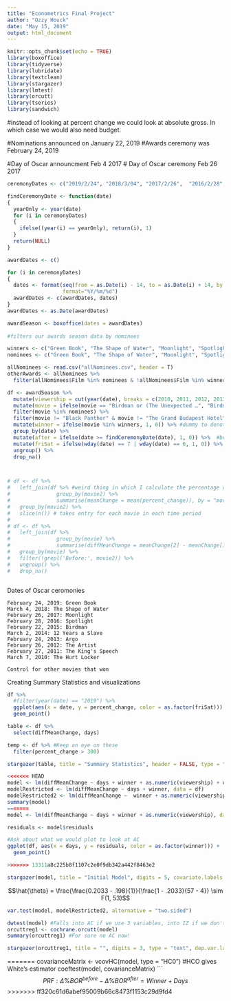 ```yaml
---
title: "Econometrics Final Project"
author: "Ozzy Houck"
date: "May 15, 2019"
output: html_document
---
```


```r
knitr::opts_chunk$set(echo = TRUE)
library(boxoffice)
library(tidyverse)
library(lubridate)
library(textclean)
library(stargazer)
library(lmtest)
library(orcutt)
library(tseries)
library(sandwich)
```

#instead of looking at percent change we could look at absolute gross. In which case we would also need budget. 

#Nominations announced on January 22, 2019 
#Awards ceremony was February 24, 2019

#Day of Oscar announcment Feb 4 2017
# Day of Oscar ceremony Feb 26 2017
```r
ceremonyDates <- c("2019/2/24", "2018/3/04", "2017/2/26",  "2016/2/28","2015/2/22", "2014/3/02", "2013/2/24", "2012/2/26", "2011/2/27", "2010/3/07")

findCeremonyDate <- function(date) 
{
  yearOnly <- year(date)
  for (i in ceremonyDates)
  {
    ifelse((year(i) == yearOnly), return(i), 1)
  }
  return(NULL)
}

awardDates <- c()

for (i in ceremonyDates)
{
  dates <- format(seq(from = as.Date(i) - 14, to = as.Date(i) + 14, by = "day"),
                  format="%Y/%m/%d")
  awardDates <- c(awardDates, dates)
}
awardDates <- as.Date(awardDates)

awardSeason <- boxoffice(dates = awardDates)
 
#filters our awards season data by nominees 

winners <- c("Green Book", "The Shape of Water", "Moonlight", "Spotlight", "Birdman", "12 Years a Slave", "Argo", "The Artist", "The King’s Speech", "The Hurt Locker")
nominees <- c("Green Book", "The Shape of Water", "Moonlight", "Spotlight", "Birdman", "12 Years a Slave", "Argo", "The Artist", "The King’s Speech", "Roma", "The Favourite", "Black Panther", "A Star is Born", "BlacKkKlansman", "Bohemian Rhapsody", "Vice", "Three Billboards Outside Eb…", "Dunkirk", "Lady Bird", "Get Out", "The Post", "Darkest Hour", "Call Me by Your Name", "Phantom Thread", "La La Land", "Manchester-by-the Sea", "Hidden Figures", "Fences", "Arrival", "Hacksaw Ridge", "Hell or High Water", "Lion", "The Revenant", "The Big Short", "The Martian", "Mad Max: Fury Road", "Room", "Bridge of Spies", "Brooklyn", "American Sniper", "Boyhood", "The Grand Budapest Hotel", "The Imitation Game", "Selma", "The Theory of Everything", "Whiplash", "Gravity", "American Hustle", "Dallas Buyers Club", "Her", "Philomena", "The Wolf of Wall Street", "Captain Phillips", "Nebraska", "Lincoln", "Zero Dark Thirty", "Les Miserables", "Life of Pi", "Silver Linings Playbook", "Django Unchained", "Armour", "Beasts of the Southern Wild", "The Help", "The Descendants", "Hugo", "Midnight in Paris", "Moneyball", "The Tree of Life", "War Hoarse", "Extremely Loud and Incredib…", "127 Hours", "Black Swan", "The Fighter", "Inception", "The Kids Are All Right", "The Social Network", "Toy Story 3", "True Grit", "Winter's Bone")

allNominees <- read.csv("allNominees.csv", header = T)
otherAwards <- allNominees %>% 
  filter(allNominees$Film %in% nominees & !allNominees$Film %in% winners) 

df <- awardSeason %>%
  mutate(viewership = cut(year(date), breaks = c(2010, 2011, 2012, 2013, 2014, 2015, 2016, 2017, 2018, 2019), labels = c(37.6, 39.3, 40.3, 43.7, 36.6, 34.3, 32.9, 26.5, 29.6))) %>% 
  mutate(movie = ifelse(movie == "Birdman or (The Unexpected …", "Birdman", movie)) %>% 
  filter(movie %in% nominees) %>%  
  filter(movie != "Black Panther" & movie != "The Grand Budapest Hotel" & movie != "Get Out") %>%  #in theaters during previous award season
  mutate(winner = ifelse(movie %in% winners, 1, 0)) %>% #dummy to denote a winner
  group_by(date) %>% 
  mutate(after = ifelse(date >= findCeremonyDate(date), 1, 0)) %>%  #before or after ceremony
  mutate(friSat = ifelse(wday(date) == 7 | wday(date) == 6, 1, 0)) %>% #Mark if day is weekend
  ungroup() %>% 
  drop_na()



# df <- df %>% 
#   left_join(df %>% #weird thing in which I calculate the percentage change for each movie in each timer period and then join those values to the big table
#               group_by(movie2) %>% 
#               summarise(meanChange = mean(percent_change)), by = "movie2") %>% 
#   group_by(movie2) %>% 
#   slice(n()) # takes entry for each movie in each time period
# 
# df <- df %>% 
#   left_join(df %>% 
#               group_by(movie) %>%
#               summarise(diffMeanChange = meanChange[2] - meanChange[1]), by = "movie") %>% 
#   group_by(movie) %>% 
#   filter(!grepl('Before:', movie2)) %>% 
#   ungroup() %>% 
#   drop_na()



```
Dates of Oscar ceromonies

	February 24, 2019: Green Book
	March 4, 2018: The Shape of Water
	February 26, 2017: Moonlight
	February 28, 2016: Spotlight
	February 22, 2015: Birdman
	March 2, 2014: 12 Years a Slave
	February 24, 2013: Argo
	February 26, 2012: The Artist
	February 27, 2011: The King's Speech
	March 7, 2010: The Hurt Locker
	
	Control for other movies that won
	
	
	
	
Creating Summary Statistics and visualizations

```r
df %>% 
  #filter(year(date) == "2019") %>% 
  ggplot(aes(x = date, y = percent_change, color = as.factor(friSat))) +
  geom_point() 

table <- df %>%
  select(diffMeanChange, days)

temp <- df %>% #Keep an eye on these
  filter(percent_change > 300)
```

```r
stargazer(table, title = "Summary Statistics", header = FALSE, type = "text") # Why does this not work?
```

```r

<<<<<<< HEAD
model <- lm(diffMeanChange ~ days + winner + as.numeric(viewership) + otherAwards$Awards, data = df)
modelRestricted <- lm(diffMeanChange ~ days + winner, data = df)
modelRestricted2 <- lm(diffMeanChange ~  winner + as.numeric(viewership), data = df)
summary(model)
=======
model <- lm(diffMeanChange ~ days + winner + as.numeric(viewership), data = df)

residuals <- model$residuals

#Ask about what we would plot to look at AC
ggplot(df, aes(x = days, y = residuals, color = as.factor(winner))) +
  geom_point()

>>>>>>> 13311a8c225b8f1107c2e0f9db342a442f8463e2

stargazer(model, title = "Initial Model", digits = 5, covariate.labels = c("Days in Theater", "Best Picture Winner", "Oscar Viewership"), dep.var.labels = c("Difference in Mean % BOR Change"), header = FALSE, type = "latex")
```

$$\hat{\theta} = \frac{\frac{0.2033 - .198}{1}}{\frac{1 - .2033}{57 - 4}} \sim F(1, 53)$$
```r
var.test(model, modelRestricted2, alternative = "two.sided")
```


```r
dwtest(model) #Falls into AC if we use 3 variables, into IZ if we don't use viewership
orcuttreg1 <- cochrane.orcutt(model)
summary(orcuttreg1) #For sure no AC now!
```


```r
stargazer(orcuttreg1, title = "", digits = 3, type = "text", dep.var.labels = c("Difference in Percent Change in Revenue"), covariate.labels = c("Best Picture Winner", "Days in Theatres", "Veiwership (millions)"), header = FALSE)
```



=======
covarianceMatrix <- vcovHC(model, type = "HC0") #HCO gives White's estimator
coeftest(model, covarianceMatrix)
```
$$PRF: \bar{\Delta}\%BOR^{before} - \bar{\Delta}\%BOR^{after} = Winner + Days$$
>>>>>>> ff320c61d6abef95009b66c8473f1153c29d9fd4
